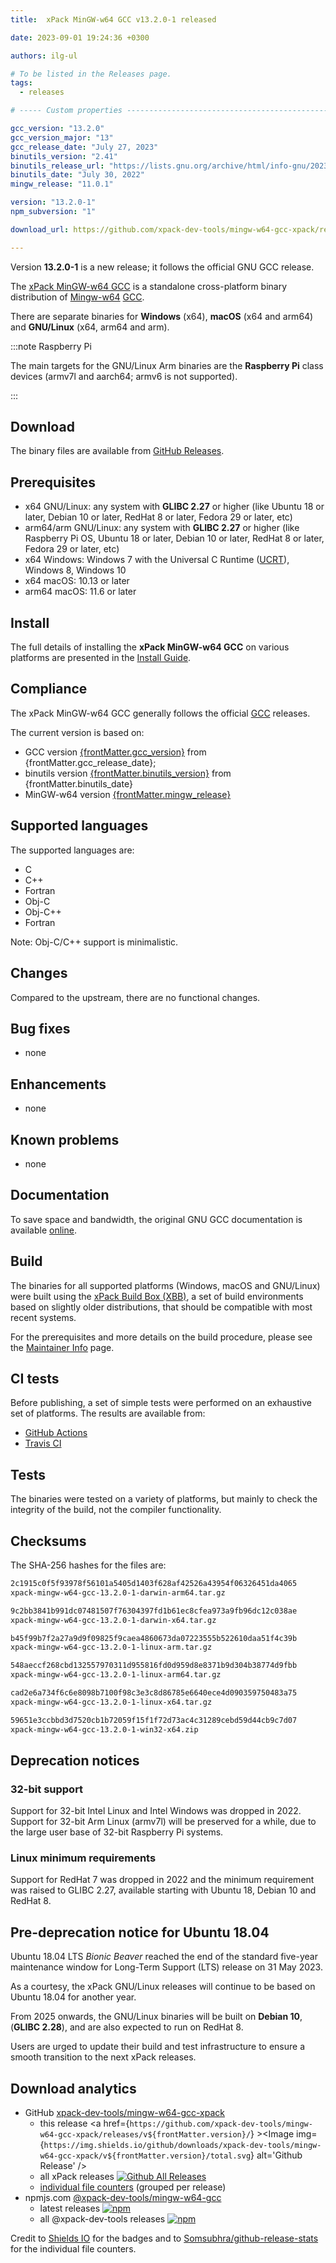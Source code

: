 ```yaml
---
title:  xPack MinGW-w64 GCC v13.2.0-1 released

date: 2023-09-01 19:24:36 +0300

authors: ilg-ul

# To be listed in the Releases page.
tags:
  - releases

# ----- Custom properties -----------------------------------------------------

gcc_version: "13.2.0"
gcc_version_major: "13"
gcc_release_date: "July 27, 2023"
binutils_version: "2.41"
binutils_release_url: "https://lists.gnu.org/archive/html/info-gnu/2023-07/msg00009.html"
binutils_date: "July 30, 2022"
mingw_release: "11.0.1"

version: "13.2.0-1"
npm_subversion: "1"

download_url: https://github.com/xpack-dev-tools/mingw-w64-gcc-xpack/releases/tag/v13.2.0-1/

---
```


Version **13.2.0-1** is a new release; it follows the official GNU GCC release.

<!-- truncate -->


The [xPack MinGW-w64 GCC](https://xpack.github.io/mingw-w64-gcc/)
is a standalone cross-platform binary distribution of
[Mingw-w64](https://www.mingw-w64.org)
[GCC](https://gcc.gnu.org).

There are separate binaries for **Windows** (x64),
**macOS** (x64 and arm64) and **GNU/Linux** (x64, arm64 and arm).

:::note Raspberry Pi

The main targets for the GNU/Linux Arm
binaries are the **Raspberry Pi** class devices (armv7l and aarch64;
armv6 is not supported).

:::

## Download

The binary files are available from <a href={frontMatter.download_url}>GitHub Releases</a>.

## Prerequisites

- x64 GNU/Linux: any system with **GLIBC 2.27** or higher
  (like Ubuntu 18 or later, Debian 10 or later, RedHat 8 or later,
  Fedora 29 or later, etc)
- arm64/arm GNU/Linux: any system with **GLIBC 2.27** or higher
  (like Raspberry Pi OS, Ubuntu 18 or later, Debian 10 or later, RedHat 8 or later,
  Fedora 29 or later, etc)
- x64 Windows: Windows 7 with the Universal C Runtime
  ([UCRT](https://support.microsoft.com/en-us/topic/update-for-universal-c-runtime-in-windows-c0514201-7fe6-95a3-b0a5-287930f3560c)),
  Windows 8, Windows 10
- x64 macOS: 10.13 or later
- arm64 macOS: 11.6 or later

## Install

The full details of installing the **xPack MinGW-w64 GCC** on various platforms
are presented in the [Install Guide](/docs/install/).

## Compliance

The xPack MinGW-w64 GCC generally follows the official
[GCC](https://gcc.gnu.org/releases.html) releases.

The current version is based on:

- GCC version [{frontMatter.gcc_version}](https://gcc.gnu.org/gcc-{frontMatter.gcc_version_major}/) from {frontMatter.gcc_release_date};
- binutils version
[{frontMatter.binutils_version}]({frontMatter.binutils_release_url}) from {frontMatter.binutils_date}
- MinGW-w64 version [{frontMatter.mingw_release}](https://sourceforge.net/projects/mingw-w64/files/mingw-w64/mingw-w64-release/)

## Supported languages

The supported languages are:

- C
- C++
- Fortran
- Obj-C
- Obj-C++
- Fortran

Note: Obj-C/C++ support is minimalistic.

## Changes

Compared to the upstream, there are no functional changes.

## Bug fixes

- none

## Enhancements

- none

## Known problems

- none

## Documentation

To save space and bandwidth, the original GNU GCC documentation is available
[online](https://gcc.gnu.org/onlinedocs/).

## Build

The binaries for all supported platforms
(Windows, macOS and GNU/Linux) were built using the
[xPack Build Box (XBB)](https://xpack.github.io/xbb/), a set
of build environments based on slightly older distributions, that should be
compatible with most recent systems.

For the prerequisites and more details on the build procedure, please see the
[Maintainer Info](/docs/maintainer/) page.

## CI tests

Before publishing, a set of simple tests were performed on an exhaustive
set of platforms. The results are available from:

- [GitHub Actions](https://github.com/xpack-dev-tools/mingw-w64-gcc-xpack/actions/)
- [Travis CI](https://app.travis-ci.com/github/xpack-dev-tools/mingw-w64-gcc-xpack/builds/)

## Tests

The binaries were tested on a variety of platforms,
but mainly to check the integrity of the
build, not the compiler functionality.

## Checksums

The SHA-256 hashes for the files are:

```txt
2c1915c0f5f93978f56101a5405d1403f628af42526a43954f06326451da4065
xpack-mingw-w64-gcc-13.2.0-1-darwin-arm64.tar.gz

9c2bb3841b991dc07481507f76304397fd1b61ec8cfea973a9fb96dc12c038ae
xpack-mingw-w64-gcc-13.2.0-1-darwin-x64.tar.gz

b45f99b7f2a27a9d9f09825f9caea4860673da07223555b522610daa51f4c39b
xpack-mingw-w64-gcc-13.2.0-1-linux-arm.tar.gz

548aeccf268cbd132557970311d955816fd0d959d8e8371b9d304b38774d9fbb
xpack-mingw-w64-gcc-13.2.0-1-linux-arm64.tar.gz

cad2e6a734f6c6e8098b7100f98c3e3c8d86785e6640ece4d090359750483a75
xpack-mingw-w64-gcc-13.2.0-1-linux-x64.tar.gz

59651e3ccbbd3d7520cb1b72059f15f1f72d73ac4c31289cebd59d44cb9c7d07
xpack-mingw-w64-gcc-13.2.0-1-win32-x64.zip

```

## Deprecation notices

### 32-bit support

Support for 32-bit Intel Linux and Intel Windows was
dropped in 2022. Support for 32-bit Arm Linux (armv7l) will be preserved
for a while, due to the large user base of 32-bit Raspberry Pi systems.

### Linux minimum requirements

Support for RedHat 7 was dropped in 2022 and the
minimum requirement was raised to GLIBC 2.27, available starting
with Ubuntu 18, Debian 10 and RedHat 8.

## Pre-deprecation notice for Ubuntu 18.04

Ubuntu 18.04 LTS _Bionic Beaver_ reached the end of the standard five-year
maintenance window for Long-Term Support (LTS) release on 31 May 2023.

As a courtesy, the xPack GNU/Linux releases will continue to be based on
Ubuntu 18.04 for another year.

From 2025 onwards, the GNU/Linux binaries will be built on **Debian 10**,
(**GLIBC 2.28**), and are also expected to run on RedHat 8.

Users are urged to update their build and test infrastructure to
ensure a smooth transition to the next xPack releases.

## Download analytics

- GitHub [xpack-dev-tools/mingw-w64-gcc-xpack](https://github.com/xpack-dev-tools/mingw-w64-gcc-xpack/)
  - this release <a href={`https://github.com/xpack-dev-tools/mingw-w64-gcc-xpack/releases/v${frontMatter.version}/`} ><Image img={`https://img.shields.io/github/downloads/xpack-dev-tools/mingw-w64-gcc-xpack/v${frontMatter.version}/total.svg`} alt='Github Release' /></a>
  - all xPack releases [![Github All Releases](https://img.shields.io/github/downloads/xpack-dev-tools/mingw-w64-gcc-xpack/total.svg)](https://github.com/xpack-dev-tools/mingw-w64-gcc-xpack/releases/)
  - [individual file counters](https://somsubhra.github.io/github-release-stats/?username=xpack-dev-tools&repository=gcc-xpack) (grouped per release)
- npmjs.com [@xpack-dev-tools/mingw-w64-gcc](https://www.npmjs.com/package/@xpack-dev-tools/mingw-w64-gcc)
  - latest releases [![npm](https://img.shields.io/npm/dw/@xpack-dev-tools/mingw-w64-gcc.svg)](https://www.npmjs.com/package/@xpack-dev-tools/mingw-w64-gcc/)
  - all @xpack-dev-tools releases [![npm](https://img.shields.io/npm/dt/@xpack-dev-tools/mingw-w64-gcc.svg)](https://www.npmjs.com/package/@xpack-dev-tools/mingw-w64-gcc/)

Credit to [Shields IO](https://shields.io) for the badges and to
[Somsubhra/github-release-stats](https://github.com/Somsubhra/github-release-stats)
for the individual file counters.
